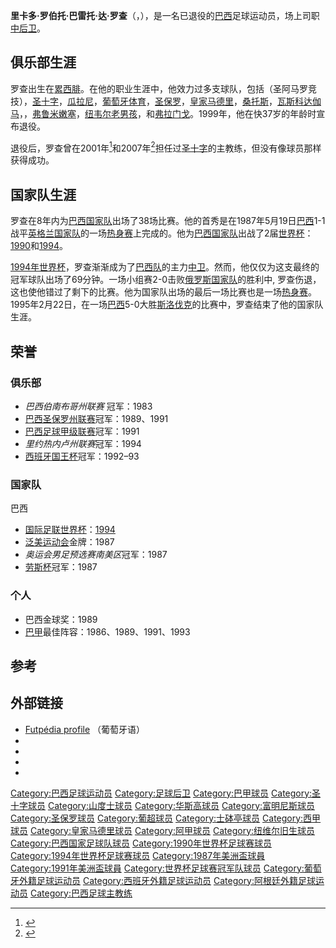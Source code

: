 {{short description|巴西足球运动员}}
{{Use dmy dates|date=2021年1月}}
{{Infobox football biography
| name           = 里卡多·罗查<br>Ricardo Rocha
| image          = 
| fullname       = 里卡多·罗伯托·巴雷托·罗查
| birth_date     = {{birth date and age|1962|9|11|df=yes}}
| birth_place    = {{BRA}}[[伯南布哥|伯南布哥州]][[累西腓|累西腓]]
| height         = 1.80m
| position       = [[中后卫|中后卫]]
| currentclub    = 
| youthyears1    = 
| youthclubs1    = 
| years1         = 1982
| clubs1         = {{Flagicon|Brazil}} {{le|累西腓曼彻特|Manchete Futebol Clube do Recife}}
| caps1          = 
| goals1         = 
| years2         = 1983–1984
| clubs2         = {{Flagicon|Brazil}} [[圣十字足球俱乐部|圣十字]]
| caps2          = 12
| goals2         = 0
| years3         = 1985–1988
| clubs3         = {{Flagicon|Brazil}} [[瓜拉尼足球俱乐部|瓜拉尼]]
| caps3          = 63
| goals3         = 1
| years4         = 1988
| clubs4         = {{Flagicon|Portugal}} [[葡萄牙体育俱乐部|葡萄牙体育]]
| caps4          = 10
| goals4         = 1
| years5         = 1989–1991
| clubs5         = {{Flagicon|Brazil}} [[圣保罗足球俱乐部|圣保罗]]
| caps5          = 43
| goals5         = 0
| years6         = 1991–1993
| clubs6         = {{Flagicon|Spain}} [[皇家马德里足球俱乐部|皇家马德里]]
| caps6          = 67
| goals6         = 0
| years7         = 1993
| clubs7         = {{Flagicon|Brazil}} [[桑托斯足球俱乐部|桑托斯]]
| caps7          = 15
| goals7         = 0
| years8         = 1994–1995
| clubs8         = {{Flagicon|Brazil}} [[瓦斯科达伽马划艇俱乐部|瓦斯科达伽马]]
| caps8          = 32
| goals8         = 2
| years9         = 1996
| clubs9         = {{Flagicon|Brazil}} {{le|奥拉里亚竞技|Olaria Atlético Clube}}
| caps9          = 
| goals9         = 
| years10        = 1996
| clubs10        = {{Flagicon|Brazil}} [[弗鲁米嫩塞足球俱乐部|弗鲁米嫩塞]]
| caps10         = 5
| goals10        = 0
| years11        = 1997–1998
| clubs11        = {{Flagicon|Argentina}} [[纽韦尔老男孩竞技俱乐部|纽韦尔老男孩]]
| caps11         = 36
| goals11        = 5
| years12        = 1998–1999
| clubs12        = {{Flagicon|Brazil}} [[弗拉门戈体育俱乐部|弗拉门戈]]
| caps12         = 16
| goals12        = 0
| totalcaps      = 299
| totalgoals     = 9
| nationalyears1 = 1987–1995
| nationalteam1  = {{Flagicon|Brazil}} [[巴西国家足球队|巴西]]
| nationalcaps1  = 38
| nationalgoals1 = 0
| manageryears1  = 2001
| managerclubs1  = {{Flagicon|Brazil}} [[圣十字足球俱乐部|圣十字]]
| manageryears2  = 2007
| managerclubs2  = {{Flagicon|Brazil}} [[巴西雷加塔斯俱乐部|巴西雷加塔斯]]
| manageryears3  = 2008
| managerclubs3  = {{Flagicon|Brazil}} [[圣十字足球俱乐部|圣十字]]
| club-update    = 
| nationalteam-update = 
| medaltemplates-expand = yes
| medaltemplates =
{{MedalSport|男子[[足球|足球]]}}
{{MedalCountry|{{flagu|Brazil}}}}
{{MedalCompetition|[[国际足联世界杯|国际足联世界杯]]}}
{{Medal|W|[[1994年国际足联世界杯|1994年美国世界杯]]|}}
{{MedalCompetition|[[美洲杯|美洲杯]]}}
{{Medal|RU|[[1991年美洲国家杯|1991年智利美洲杯]]|}}
}}

'''里卡多·罗伯托·巴雷托·达·罗查'''（{{lang-pt|'''Ricardo Roberto Barreto da Rocha'''}}，{{bd|1962年|9月11日}}），是一名已退役的[[巴西|巴西]]足球运动员，场上司职[[中后卫|中后卫]]。

==俱乐部生涯==
罗查出生在[[累西腓|累西腓]]。在他的职业生涯中，他效力过多支球队，包括{{le|累西腓曼彻特|Manchete Futebol Clube do Recife}}（圣阿马罗竞技），[[圣十字足球俱乐部|圣十字]]，[[瓜拉尼足球俱乐部|瓜拉尼]]，[[葡萄牙体育俱乐部|葡萄牙体育]]，[[圣保罗足球俱乐部|圣保罗]]，[[皇家马德里足球俱乐部|皇家马德里]]，[[桑托斯足球俱乐部|桑托斯]]，[[瓦斯科达伽马划艇俱乐部|瓦斯科达伽马]]，{{le|奥拉里亚竞技|Olaria Atlético Clube}}，[[弗鲁米嫩塞足球俱乐部|弗鲁米嫩塞]]，[[纽韦尔老男孩竞技俱乐部|纽韦尔老男孩]]，和[[弗拉门戈体育俱乐部|弗拉门戈]]。1999年，他在快37岁的年龄时宣布退役。

退役后，罗查曾在2001年<ref>{{Cite web |url=http://www2.uol.com.br/JC/_2001/2303/es2303_3.htm |title=Paulo César, Janduir e Valdomiro já à disposição de Ricardo Rocha |trans-title=Paulo César, Janduir and Valdomiro already available for Ricardo Rocha |work=Jornal do Commercio |language=pt |date=23 March 2001 |accessdate=10 February 2009}}</ref>和2007年<ref>{{Cite web |url=http://www2.uol.com.br/JC/_2001/2303/es2303_3.htm |title=Ricardo Rocha e Zé do Carmo assumem o Santa Cruz |trans-title=Ricardo Rocha and Zé do Carmo take over Santa Cruz |work=UOL Esporte |language=pt |date=26 November 2007 |accessdate=10 February 2009}}</ref>担任过[[圣十字足球俱乐部|圣十字]]的主教练，但没有像球员那样获得成功。

==国家队生涯==
罗查在8年内为[[巴西国家足球队|巴西国家队]]出场了38场比赛。他的首秀是在1987年5月19日[[巴西国家足球队|巴西]]1-1战平[[英格兰国家足球队|英格兰国家队]]的一场[[热身赛|热身赛]]上完成的。他为[[巴西国家足球队|巴西国家队]]出战了2届[[国际足联世界杯|世界杯]]：[[1990年国际足联世界杯|1990]]和[[1994年国际足联世界杯|1994]]。

[[1994年国际足联世界杯|1994年世界杯]]，罗查渐渐成为了[[巴西国家足球队|巴西队]]的主力[[中后卫|中卫]]。然而，他仅仅为这支最终的冠军球队出场了69分钟。一场小组赛2-0击败[[俄罗斯国家足球队|俄罗斯国家队]]的胜利中, 罗查伤退，这也使他错过了剩下的比赛。他为国家队出场的最后一场比赛也是一场[[热身赛|热身赛]]。1995年2月22日，在一场[[巴西国家足球队|巴西]]5-0大胜[[斯洛伐克国家足球队|斯洛伐克]]的比赛中，罗查结束了他的国家队生涯。

==荣誉==

===俱乐部===
* ''巴西伯南布哥州联赛'' 冠军：1983
* [[巴西圣保罗州联赛|巴西圣保罗州联赛]]冠军：1989、1991
* [[巴西足球甲级联赛|巴西足球甲级联赛]]冠军：1991
* ''里约热内卢州联赛''冠军：1994
* [[西班牙国王杯|西班牙国王杯]]冠军：1992–93

===国家队===
;巴西
* [[国际足联世界杯|国际足联世界杯]]：[[1994年国际足联世界杯|1994]]
* [[泛美运动会|泛美运动会]]金牌：1987
* ''奥运会男足预选赛南美区''冠军：1987
* [[羅斯盃足球賽|劳斯杯]]冠军：1987

===个人===
* 巴西金球奖：1989
* [[巴甲|巴甲]]最佳阵容：1986、1989、1991、1993

==参考==
{{Reflist}}

==外部链接==
* [http://futpedia.globo.com/jogadores/ricardo-rocha Futpédia profile] （葡萄牙语）
* {{BDFutbol|2335}}
* {{ForaDeJogo}}
* {{NFT player|id=13651}}
* {{FIFA player|63518}}

{{1994年世界杯足球赛巴西参赛名单}}
{{DEFAULTSORT:Rocha, Ricardo}}
[[Category:巴西足球运动员|Category:巴西足球运动员]]
[[Category:足球后卫|Category:足球后卫]]
[[Category:巴甲球员|Category:巴甲球员]]
[[Category:圣十字球员|Category:圣十字球员]]
[[Category:山度士球员|Category:山度士球员]]
[[Category:华斯高球员|Category:华斯高球员]]
[[Category:富明尼斯球员|Category:富明尼斯球员]]
[[Category:圣保罗球员|Category:圣保罗球员]]
[[Category:葡超球员|Category:葡超球员]]
[[Category:士砵亭球员|Category:士砵亭球员]]
[[Category:西甲球员|Category:西甲球员]]
[[Category:皇家马德里球员|Category:皇家马德里球员]]
[[Category:阿甲球员|Category:阿甲球员]]
[[Category:纽维尔旧生球员|Category:纽维尔旧生球员]]
[[Category:巴西国家足球队球员|Category:巴西国家足球队球员]]
[[Category:1990年世界杯足球赛球员|Category:1990年世界杯足球赛球员]]
[[Category:1994年世界杯足球赛球员|Category:1994年世界杯足球赛球员]]
[[Category:1987年美洲盃球員|Category:1987年美洲盃球員]]
[[Category:1991年美洲盃球員|Category:1991年美洲盃球員]]
[[Category:世界杯足球赛冠军队球员|Category:世界杯足球赛冠军队球员]]
[[Category:葡萄牙外籍足球运动员|Category:葡萄牙外籍足球运动员]]
[[Category:西班牙外籍足球运动员|Category:西班牙外籍足球运动员]]
[[Category:阿根廷外籍足球运动员|Category:阿根廷外籍足球运动员]]
[[Category:巴西足球主教练|Category:巴西足球主教练]]